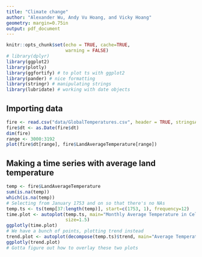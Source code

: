 ```yaml
---
title: "Climate change"
author: "Alexander Wu, Andy Vu Hoang, and Vicky Hoang"
geometry: margin=0.75in
output: pdf_document
---
```



```r
knitr::opts_chunk$set(echo = TRUE, cache=TRUE,
                      warning = FALSE)
# library(dplyr)
library(ggplot2)
library(plotly)
library(ggfortify) # to plot ts with ggplot2
library(pander) # nice formatting
library(stringr) # manipulating strings
library(lubridate) # working with date objects
```

## Importing data

```r
fire <- read.csv("data/GlobalTemperatures.csv", header = TRUE, stringsAsFactors = FALSE)
fire$dt <- as.Date(fire$dt)
dim(fire)
range <- 3000:3192
plot(fire$dt[range], fire$LandAverageTemperature[range])
```

## Making a time series with average land temperature
```r
temp <- fire$LandAverageTemperature
sum(is.na(temp))
which(is.na(temp))
# Selecting from January 1753 and on so that there's no NAs
temp.ts <- ts(temp[37:length(temp)], start=c(1753, 1), frequency=12)
time.plot <- autoplot(temp.ts, main="Monthly Average Temperature in Celsius", ts.colour="firebrick",
                      size=1.5)
ggplotly(time.plot)
# We have a bunch of points, plotting trend instead
trend.plot <- autoplot(decompose(temp.ts)$trend, main="Average Temperature Trend", ts.colour="goldenrod")
ggplotly(trend.plot)
# Gotta figure out how to overlay these two plots
```

